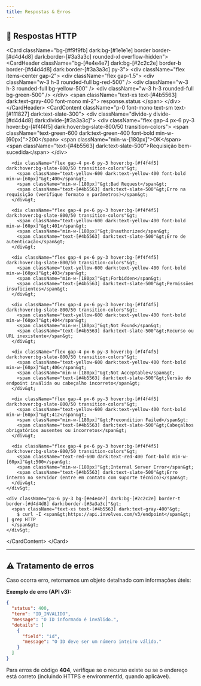 ```yaml
---
title: Respostas & Erros
---
```



## 📜 Respostas HTTP

<p className="text-muted-foreground mb-6"&gt;
  A API retorna sempre um status HTTP e, geralmente, um objeto JSON com detalhes específicos.
</p&gt;

<Card className="bg-[#f9f9fb] dark:bg-[#1e1e1e] border border-[#d4d4d8] dark:border-[#3a3a3c] rounded-xl overflow-hidden"&gt;
  <CardHeader className="bg-[#e4e4e7] dark:bg-[#2c2c2e] border-b border-[#d4d4d8] dark:border-[#3a3a3c] py-3"&gt;
    <div className="flex items-center gap-2"&gt;
      <div className="flex gap-1.5"&gt;
        <div className="w-3 h-3 rounded-full bg-red-500" /&gt;
        <div className="w-3 h-3 rounded-full bg-yellow-500" /&gt;
        <div className="w-3 h-3 rounded-full bg-green-500" /&gt;
      </div&gt;
      <span className="text-xs text-[#4b5563] dark:text-gray-400 font-mono ml-2"&gt;
        response.status
      </span&gt;
    </div&gt;
  </CardHeader&gt;
  <CardContent className="p-0 font-mono text-sm text-[#111827] dark:text-slate-300"&gt;
    <div className="divide-y divide-[#d4d4d8] dark:divide-[#3a3a3c]"&gt;
      <div className="flex gap-4 px-6 py-3 hover:bg-[#f4f4f5] dark:hover:bg-slate-800/50 transition-colors"&gt;
        <span className="text-green-600 dark:text-green-400 font-bold min-w-[60px]"&gt;200</span&gt;
        <span className="min-w-[180px]"&gt;OK</span&gt;
        <span className="text-[#4b5563] dark:text-slate-500"&gt;Requisição bem-sucedida</span&gt;
      </div&gt;

      <div className="flex gap-4 px-6 py-3 hover:bg-[#f4f4f5] dark:hover:bg-slate-800/50 transition-colors"&gt;
        <span className="text-yellow-600 dark:text-yellow-400 font-bold min-w-[60px]"&gt;400</span&gt;
        <span className="min-w-[180px]"&gt;Bad Request</span&gt;
        <span className="text-[#4b5563] dark:text-slate-500"&gt;Erro na requisição (verifique formato e parâmetros)</span&gt;
      </div&gt;

      <div className="flex gap-4 px-6 py-3 hover:bg-[#f4f4f5] dark:hover:bg-slate-800/50 transition-colors"&gt;
        <span className="text-yellow-600 dark:text-yellow-400 font-bold min-w-[60px]"&gt;401</span&gt;
        <span className="min-w-[180px]"&gt;Unauthorized</span&gt;
        <span className="text-[#4b5563] dark:text-slate-500"&gt;Erro de autenticação</span&gt;
      </div&gt;

      <div className="flex gap-4 px-6 py-3 hover:bg-[#f4f4f5] dark:hover:bg-slate-800/50 transition-colors"&gt;
        <span className="text-yellow-600 dark:text-yellow-400 font-bold min-w-[60px]"&gt;403</span&gt;
        <span className="min-w-[180px]"&gt;Forbidden</span&gt;
        <span className="text-[#4b5563] dark:text-slate-500"&gt;Permissões insuficientes</span&gt;
      </div&gt;

      <div className="flex gap-4 px-6 py-3 hover:bg-[#f4f4f5] dark:hover:bg-slate-800/50 transition-colors"&gt;
        <span className="text-yellow-600 dark:text-yellow-400 font-bold min-w-[60px]"&gt;404</span&gt;
        <span className="min-w-[180px]"&gt;Not Found</span&gt;
        <span className="text-[#4b5563] dark:text-slate-500"&gt;Recurso ou URL inexistente</span&gt;
      </div&gt;

      <div className="flex gap-4 px-6 py-3 hover:bg-[#f4f4f5] dark:hover:bg-slate-800/50 transition-colors"&gt;
        <span className="text-yellow-600 dark:text-yellow-400 font-bold min-w-[60px]"&gt;406</span&gt;
        <span className="min-w-[180px]"&gt;Not Acceptable</span&gt;
        <span className="text-[#4b5563] dark:text-slate-500"&gt;Versão do endpoint inválida ou cabeçalho incorreto</span&gt;
      </div&gt;

      <div className="flex gap-4 px-6 py-3 hover:bg-[#f4f4f5] dark:hover:bg-slate-800/50 transition-colors"&gt;
        <span className="text-yellow-600 dark:text-yellow-400 font-bold min-w-[60px]"&gt;412</span&gt;
        <span className="min-w-[180px]"&gt;Precondition Failed</span&gt;
        <span className="text-[#4b5563] dark:text-slate-500"&gt;Cabeçalhos obrigatórios ausentes ou incorretos</span&gt;
      </div&gt;

      <div className="flex gap-4 px-6 py-3 hover:bg-[#f4f4f5] dark:hover:bg-slate-800/50 transition-colors"&gt;
        <span className="text-red-600 dark:text-red-400 font-bold min-w-[60px]"&gt;500</span&gt;
        <span className="min-w-[180px]"&gt;Internal Server Error</span&gt;
        <span className="text-[#4b5563] dark:text-slate-500"&gt;Erro interno no servidor (entre em contato com suporte técnico)</span&gt;
      </div&gt;
    </div&gt;

    <div className="px-6 py-3 bg-[#e4e4e7] dark:bg-[#2c2c2e] border-t border-[#d4d4d8] dark:border-[#3a3a3c]"&gt;
      <span className="text-xs text-[#4b5563] dark:text-gray-400"&gt;
        $ curl -I <span&gt;https://api.involves.com/v3/endpoint</span&gt; | grep HTTP
      </span&gt;
    </div&gt;

</CardContent&gt;
</Card&gt;

---

## ⚠️ Tratamento de erros

Caso ocorra erro, retornamos um objeto detalhado com informações úteis:

**Exemplo de erro (API v3):**

```json
{
  "status": 400,
  "term": "ID_INVALIDO",
  "message": "O ID informado é inválido.",
  "details": [
    {
      "field": "id",
      "message": "O ID deve ser um número inteiro válido."
    }
  ]
}
```

Para erros de código **404**, verifique se o recurso existe ou se o endereço está correto (incluindo HTTPS e environmentId, quando aplicável).
